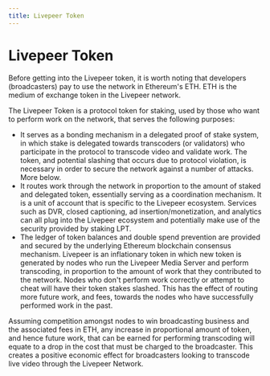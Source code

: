 ```yaml
---
title: Livepeer Token
---
```


# Livepeer Token

Before getting into the Livepeer token, it is worth noting that developers
(broadcasters) pay to use the network in Ethereum's ETH. ETH is the medium of
exchange token in the Livepeer network.

The Livepeer Token is a protocol token for staking, used by those who want to
perform work on the network, that serves the following purposes:

- It serves as a bonding mechanism in a delegated proof of stake system, in
  which stake is delegated towards transcoders (or validators) who participate
  in the protocol to transcode video and validate work. The token, and potential
  slashing that occurs due to protocol violation, is necessary in order to
  secure the network against a number of attacks. More below.
- It routes work through the network in proportion to the amount of staked and
  delegated token, essentially serving as a coordination mechanism. It is a unit
  of account that is specific to the Livepeer ecosystem. Services such as DVR,
  closed captioning, ad insertion/monetization, and analytics can all plug into
  the Livepeer ecosystem and potentially make use of the security provided by
  staking LPT.
- The ledger of token balances and double spend prevention are provided and
  secured by the underlying Ethereum blockchain consensus mechanism. Livepeer is
  an inflationary token in which new token is generated by nodes who run the
  Livepeer Media Server and perform transcoding, in proportion to the amount of
  work that they contributed to the network. Nodes who don't perform work
  correctly or attempt to cheat will have their token stakes slashed. This has
  the effect of routing more future work, and fees, towards the nodes who have
  successfully performed work in the past.

Assuming competition amongst nodes to win broadcasting business and the
associated fees in ETH, any increase in proportional amount of token, and hence
future work, that can be earned for performing transcoding will equate to a drop
in the cost that must be charged to the broadcaster. This creates a positive
economic effect for broadcasters looking to transcode live video through the
Livepeer Network.
